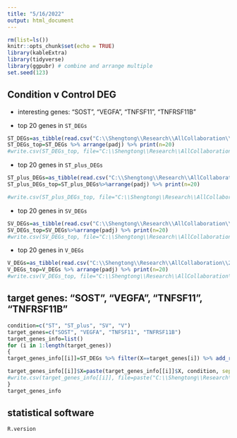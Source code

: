 ```yaml
---
title: "5/16/2022"
output: html_document
---
```


```r
rm(list=ls())
knitr::opts_chunk$set(echo = TRUE)
library(kableExtra)
library(tidyverse)
library(ggpubr) # combine and arrange multiple 
set.seed(123)
```

## Condition v Control DEG


* interesting genes:  "SOST", "VEGFA", "TNFSF11", "TNFRSF11B"

* top 20 genes in `ST_DEGs`


```r
ST_DEGs=as_tibble(read.csv("C:\\Shengtong\\Research\\AllCollaboration\\2022\\202205\\shuwei\\OneDrive_1_5-12-2022\\Differential analysis RNA sequencing\\Condition v Control DEG\\04_ST_DEGs.csv", header=T))
ST_DEGs_top=ST_DEGs %>% arrange(padj) %>% print(n=20)
#write.csv(ST_DEGs_top, file="C:\\Shengtong\\Research\\AllCollaboration\\2022\\202205\\shuwei\\OneDrive_1_5-12-2022\\Differential analysis RNA sequencing\\Condition v Control DEG\\ST_DEGs_top.csv")
```

* top 20 genes in `ST_plus_DEGs`

```r
ST_plus_DEGs=as_tibble(read.csv("C:\\Shengtong\\Research\\AllCollaboration\\2022\\202205\\shuwei\\OneDrive_1_5-12-2022\\Differential analysis RNA sequencing\\Condition v Control DEG\\04_ST_plus_DEGs.csv", header=T))
ST_plus_DEGs_top=ST_plus_DEGs%>%arrange(padj) %>% print(n=20)

#write.csv(ST_plus_DEGs_top, file="C:\\Shengtong\\Research\\AllCollaboration\\2022\\202205\\shuwei\\OneDrive_1_5-12-2022\\Differential analysis RNA sequencing\\Condition v Control DEG\\ST_plus_DEGs_top.csv")
```
* top 20 genes in `SV_DEGs`

```r
SV_DEGs=as_tibble(read.csv("C:\\Shengtong\\Research\\AllCollaboration\\2022\\202205\\shuwei\\OneDrive_1_5-12-2022\\Differential analysis RNA sequencing\\Condition v Control DEG\\04_SV_DEGs.csv", header=T))
SV_DEGs_top=SV_DEGs%>%arrange(padj) %>% print(n=20)
#write.csv(SV_DEGs_top, file="C:\\Shengtong\\Research\\AllCollaboration\\2022\\202205\\shuwei\\OneDrive_1_5-12-2022\\Differential analysis RNA sequencing\\Condition v Control DEG\\SV_DEGs_top.csv")
```

* top 20 genes in `V_DEGs`

```r
V_DEGs=as_tibble(read.csv("C:\\Shengtong\\Research\\AllCollaboration\\2022\\202205\\shuwei\\OneDrive_1_5-12-2022\\Differential analysis RNA sequencing\\Condition v Control DEG\\04_V_DEGs.csv", header=T))
V_DEGs_top=V_DEGs %>% arrange(padj) %>% print(n=20)
#write.csv(V_DEGs_top, file="C:\\Shengtong\\Research\\AllCollaboration\\2022\\202205\\shuwei\\OneDrive_1_5-12-2022\\Differential analysis RNA sequencing\\Condition v Control DEG\\V_DEGs_top.csv")
```


## target genes:  "SOST", "VEGFA", "TNFSF11", "TNFRSF11B"

```r
condition=c("ST", "ST_plus", "SV", "V")
target_genes=c("SOST", "VEGFA", "TNFSF11", "TNFRSF11B")
target_genes_info=list()
for (i in 1:length(target_genes))
{
target_genes_info[[i]]=ST_DEGs %>% filter(X==target_genes[i]) %>% add_row(ST_plus_DEGs %>% filter(X==target_genes[i])) %>%add_row(SV_DEGs %>% filter(X==target_genes[i])) %>% add_row(V_DEGs %>% filter(X==target_genes[i])) # put gene  across 4 conditions together 

target_genes_info[[i]]$X=paste(target_genes_info[[i]]$X, condition, sep="&")
#write.csv(target_genes_info[[i]], file=paste("C:\\Shengtong\\Research\\AllCollaboration\\2022\\202205\\shuwei\\OneDrive_1_5-12-2022\\Differential analysis RNA sequencing\\Condition v Control DEG\\",target_gene[i], ".csv", sep=""))
}
target_genes_info

```




## statistical software 

```r
R.version
```